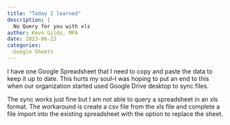 ```yaml
---
title: "Today I learned"
description: |
  No Query for you with xls
author: Kevn Gilds, MPA
date: 2023-06-23
categories:
 -Google Sheets
---
```


I have one Google Spreadsheet that I need to copy and paste the data to keep it up to date. This hurts my soul--I was hoping to put an end to this when our organization started used Google Drive desktop to sync files.

The sync works just fine but I am not able to query a spreadsheet in an xls format. The workaround is create a csv file from the xls file and complete a file import into the existing spreadsheet with the option to replace the sheet.
